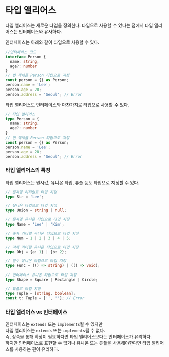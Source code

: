 # 타입 앨리어스

타입 앨리어스는 새로운 타입을 정의한다. 타입으로 사용할 수 있다는 점에서 타입 앨리어스는 인터페이스와 유사하다.

인터페이스는 아래와 같이 타입으로 사용할 수 있다.

```ts
//인터페이스 코드
interface Person {
  name: string,
  age?: number
}
// 빈 객체를 Person 타입으로 지정
const person = {} as Person;
person.name = 'Lee';
person.age = 20;
person.address = 'Seoul'; // Error
```

타입 앨리어스도 인터페이스와 마찬가지로 타입으로 사용할 수 있다.

```ts
// 타입 앨리어스
type Person = {
  name: string,
  age?: number
}
// 빈 객체를 Person 타입으로 지정
const person = {} as Person;
person.name = 'Lee';
person.age = 20;
person.address = 'Seoul'; // Error
```

### 타입 앨리어스의 특징

타입 앨리어스는 원시값, 유니온 타입, 튜플 등도 타입으로 지정할 수 있다.

```ts
// 문자열 리터럴로 타입 지정
type Str = 'Lee';

// 유니온 타입으로 타입 지정
type Union = string | null;

// 문자열 유니온 타입으로 타입 지정
type Name = 'Lee' | 'Kim';

// 숫자 리터럴 유니온 타입으로 타입 지정
type Num = 1 | 2 | 3 | 4 | 5;

// 객체 리터럴 유니온 타입으로 타입 지정
type Obj = {a: 1} | {b: 2};

// 함수 유니온 타입으로 타입 지정
type Func = (() => string) | (() => void);

// 인터페이스 유니온 타입으로 타입 지정
type Shape = Square | Rectangle | Circle;

// 튜플로 타입 지정
type Tuple = [string, boolean];
const t: Tuple = ['', '']; // Error
```

### 타입 앨리어스 vs 인터페이스

인터페이스는 `extends` 또는 `implements`될 수 있지만  
타입 앨리어스는 `extends` 또는 `implements`될 수 없다.  
 즉, 상속을 통해 확장이 필요하다면 타입 앨리어스보다는 인터페이스가 유리하다.   
 하지만 인터페이스로 표현할 수 없거나 유니온 또는 튜플을 사용해야한다면 타입 앨리어스를 사용하는 편이 유리하다.